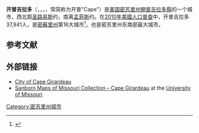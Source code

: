 {{Infobox settlement
|name                     = 开普吉拉多<br>Cape Girardeau, Missouri
|settlement_type          = [[城市|城市]]
|nickname                 = Cape, The City of Roses, River City
|motto                    =

<!-- Images -->
|image_skyline            = Cape dec29-07 (23).JPG
|imagesize                =
|image_caption            = 开普吉拉多市区
|image_flag               =
|image_seal               =

<!-- Maps -->
|image_map                = Cape_Girardeau_County_Missouri_Incorporated_and_Unincorporated_areas_Cape_Girardeau_Highlighted.svg
|mapsize                  = 250px
|map_caption              = 开普吉拉多在县与州中的位置
|image_map1               =
|mapsize1                 =
|map_caption1             =

<!-- Location -->
|subdivision_type         = 国家
|subdivision_name         = [[美国|美国]]
|subdivision_type1        = 州
|subdivision_name1        = [[密苏里州|密苏里州]]
|subdivision_type2        = [[密苏里州各县列表|县]]
|subdivision_name2        = [[開普吉拉多縣|開普吉拉多縣]]
|government_footnotes     =
|government_type          = [[市长-议会制政府|市长-议会制l]]
|leader_title             = Mayor
|leader_name              = Harry E. Rediger ([[Republican_Party_(United_States)|R]])
|leader_title1            =
|leader_name1             =
|established_title        = Founded
|established_date         = 1793

<!-- Area -->
|area_footnotes           = <ref name ="Gazetteer files"/>
|area_total_km2           = 73.79
|area_land_km2            = 73.63
|area_water_km2           = 0.16
|area_total_sq_mi         = 28.49
|area_land_sq_mi          = 28.43
|area_water_sq_mi         = 0.06
|unit_pref                = Imperial

<!-- Population -->
|population_as_of         = [[2010年美國人口普查|2010]]
|population_est           = 39167
|pop_est_as_of            = 2014<ref name="2014 Pop Estimate">{{cite web|url=http://www.census.gov/popest/data/cities/totals/2014/SUB-EST2014.html|title=Incorporated Places and Minor Civil Divisions Datasets: Subcounty Resident Population Estimates: April 1, 2010 to July 1, 2014 - U.S Census Bureau|publisher=|access-date=2015-12-31|archive-url=https://web.archive.org/web/20150523034651/https://www.census.gov/popest/data/cities/totals/2014/SUB-EST2014.html|archive-date=2015-05-23|dead-url=yes}}</ref>
|population_footnotes     = <ref name ="FactFinder"/>
|population_total         = 37941
|population_density_km2   = 515.3
|population_density_sq_mi = 1334.5
|population_metro         = 134051

<!-- General information -->
|timezone                 = [[北美中部时区|中部 (CST)]]
|utc_offset               = -6
|timezone_DST             = CDT
|utc_offset_DST           = -5
|elevation_footnotes      =
|elevation_m              = 107
|elevation_ft             = 351
|coordinates_display      = inline,title
|coordinates_type         = region:US_type:city
|latd = 37 |latm = 18 |lats = 33 |latNS = N
|longd = 89 |longm = 32 |longs = 47 |longEW = W

<!-- Area/postal codes & others -->
|postal_code_type         = [[ZIP_code|ZIP Code]]
|postal_code              = 63701–63703, 63705
|area_code                = [[Area_code_573|573]]
|blank_name               = [[聯邦資料處理標準|FIPS代码]]
|blank_info               = 29-11242<ref name="GR2">{{cite web|url=http://factfinder2.census.gov|publisher=[[United_States_Census_Bureau|United States Census Bureau]]|accessdate=January 31, 2008|title=American FactFinder|archive-date=2013-09-11|archive-url=https://web.archive.org/web/20130911234518/http://factfinder2.census.gov/|dead-url=no}}</ref>
|blank1_name              = [[地名信息系统|GNIS]]特征ID
|blank1_info              = 0731549<ref name="GR3">{{cite web|url=http://geonames.usgs.gov|accessdate=January 31, 2008|title=U.S. Board on Geographic Names|publisher=[[United_States_Geological_Survey|United States Geological Survey]]|date=October 25, 2007|archive-date=2012-10-31|archive-url=https://www.webcitation.org/6BpBcmqax?url=http://geonames.usgs.gov/|dead-url=no}}</ref>
|website                  = [http://www.cityofcapegirardeau.org/ www.cityofcapegirardeau.org]
|footnotes                =
}}
'''开普吉拉多'''（{{lang-en|Cape Girardeau}}，{{IPAc-en|ˈ|k|eɪ|p|_|dʒ|ɨ|ˈ|r|ɑr|d|oʊ}}，{{Lang-fr|Cap-Girardeau}}，{{IPA-fr|kap ʒiʁaʁdo||Cap-Girardeau.ogg}}，常简称为开普"Cape"）是[[美国|美国]][[密苏里州|密苏里州]][[開普吉拉多縣|開普吉拉多縣]]的一个城市，西北距[[圣路易斯_(密苏里州)|圣路易斯]]约{{Convert|115|mi|km}}，南离[[孟菲斯_(田納西州)|孟菲斯]]约{{Convert|175|mi|km}}。在[[2010年美國人口普查|2010年美國人口普查]]中，开普吉拉多37,941人，是[[密蘇里州|密蘇里州]]第16大城市<ref>{{Cite web |url=http://www.semissourian.com/story/1705980.html |title=Census: Cape Girardeau County, city and Jackson show large population growth |access-date=2015-12-31 |archive-date=2011-03-01 |archive-url=https://web.archive.org/web/20110301060522/http://www.semissourian.com/story/1705980.html |dead-url=no }}</ref>，也是密苏里州东南部最大城市。

== 参考文献 ==
{{Reflist|2}}

== 外部链接 ==
* [http://www.cityofcapegirardeau.org/ City of Cape Girardeau] {{Wayback|url=http://www.cityofcapegirardeau.org/ |date=20160607174959 }}
* [https://web.archive.org/web/20130801001130/http://mulibraries.missouri.edu/specialcollections/sanborna.htm#c Sanborn Maps of Missouri Collection – Cape Girardeau] at the [[密苏里大学|University of Missouri]]

[[Category:密苏里州城市|Category:密苏里州城市]]
